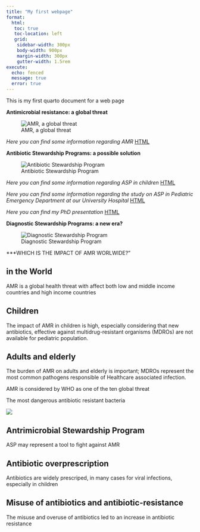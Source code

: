 ```yaml
---
title: "My first webpage"
format: 
  html: 
   toc: true
   toc-location: left
   grid:
    sidebar-width: 300px
    body-width: 900px
    margin-width: 300px
    gutter-width: 1.5rem
execute: 
  echo: fenced
  message: true
  error: true
---
```



This is my first quarto document for a web page


::: {.grid}

::: {.g-col-4}

**Antimicrobial resistance: a global threat**

![AMR, a global threat](images/AMR.png)

*Here you can find some information regarding AMR*
[HTML](QuartoSummerSchool.html)

:::

::: {.g-col-4}

**Antibiotic Stewardship Programs: a possible solution**

![Antibiotic Stewardship Program](images/ASP2.jpg)

*Here you can find some information regarding ASP in children*
[HTML](ASP.html)

*Here you can find some information regarding the study on ASP in Pediatric Emergency Department at our University Hospital*
[HTML](presentation.html)

*Here you can find my PhD presentation* [HTML](PhDpresentation.html)

:::

::: {.g-col-4}

**Diagnostic Stewardship Programs: a new era?**

![Diagnostic Stewardship Program](images/DSP.png)

:::

:::


::: {.panel-tabset}

***WHICH IS THE IMPACT OF AMR WORLWIDE?"

## in the World

AMR is a global health threat with affect both low and middle income countries and high income countries

## Children

The impact of AMR in children is high, especially considering that new antibiotics, effective against multidrug-resistant organisms (MDROs) are not available for pediatric population.

## Adults and elderly
The burden of AMR on adults and elderly is important; MDROs represent the most common pathogens responsible of Healthcare associated infection.

:::

::: {.callout-note collapse="true"}
AMR is considered by WHO as one of the ten global threat
:::


:::{.column-margin}
The most dangerous antibiotic resistant bacteria


![](images/MDRO.jpg)
:::


::: {.callout-tip collapse="true"}
## Antrimicrobial Stewardship Program

ASP may represent a tool to fight against AMR
:::

::: {.callout-caution collapse="true"}
## Antibiotic overprescription

Antibiotics are widely prescriped, in many cases for viral infections, especially in children
:::


::: {.callout-warning collapse="true"}
## Misuse of antibiotics and antibiotic-resistance

The misuse and overuse of antibiotics led to an increase in antibiotic resistance
:::





